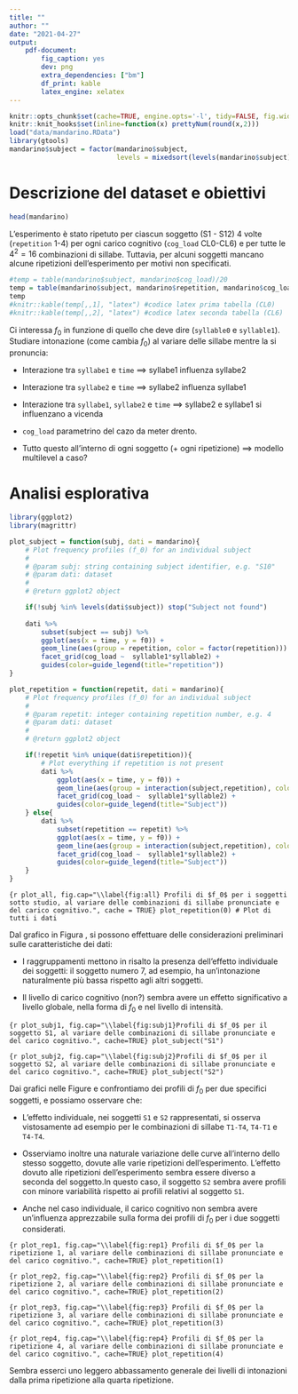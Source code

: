 ```yaml
---
title: ""
author: ""
date: "2021-04-27"
output: 
    pdf-document:
        fig_caption: yes        
        dev: png
        extra_dependencies: ["bm"]
        df_print: kable
        latex_engine: xelatex
---
```


```r
knitr::opts_chunk$set(cache=TRUE, engine.opts='-l', tidy=FALSE, fig.width=14, fig.height=8)
knitr::knit_hooks$set(inline=function(x) prettyNum(round(x,2)))
load("data/mandarino.RData")
library(gtools)
mandarino$subject = factor(mandarino$subject,
                           levels = mixedsort(levels(mandarino$subject)))
```

# Descrizione del dataset e obiettivi #
```r
head(mandarino)
```

L’esperimento è stato ripetuto per ciascun soggetto (S1 - S12) 4 volte (`repetition` 1-4) per ogni carico cognitivo (`cog_load` CL0-CL6) e per tutte le $4^2 = 16$ combinazioni di sillabe.
Tuttavia, per alcuni soggetti mancano alcune ripetizioni dell'esperimento per motivi non specificati.


```r
#temp = table(mandarino$subject, mandarino$cog_load)/20
temp = table(mandarino$subject, mandarino$repetition, mandarino$cog_load)/20
temp
#knitr::kable(temp[,,1], "latex") #codice latex prima tabella (CL0)
#knitr::kable(temp[,,2], "latex") #codice latex seconda tabella (CL6)
```

Ci interessa $f_0$ in funzione di quello che deve dire (`syllable0` e `syllable1`).
Studiare intonazione (come cambia $f_0$) al variare delle sillabe mentre la si pronuncia:

* Interazione tra `syllabe1` e `time` $\implies$ syllabe1 influenza syllabe2

* Interazione tra `syllabe2` e `time` $\implies$ syllabe2 influenza syllabe1

* Interazione tra  `syllabe1`, `syllabe2` e `time` $\implies$ syllabe2 e syllabe1 si influenzano a vicenda

* `cog_load` parametrino del cazo da meter drento.

* Tutto questo all'interno di ogni soggetto (+ ogni ripetizione) $\implies$ modello multilevel a caso?


# Analisi esplorativa #

```r
library(ggplot2)
library(magrittr)

plot_subject = function(subj, dati = mandarino){
    # Plot frequency profiles (f_0) for an individual subject
	#
    # @param subj: string containing subject identifier, e.g. "S10"
    # @param dati: dataset
	#
    # @return ggplot2 object

    if(!subj %in% levels(dati$subject)) stop("Subject not found")
    
    dati %>%
        subset(subject == subj) %>%
        ggplot(aes(x = time, y = f0)) +
        geom_line(aes(group = repetition, color = factor(repetition))) + 
        facet_grid(cog_load ~  syllable1*syllable2) +
        guides(color=guide_legend(title="repetition"))
}

plot_repetition = function(repetit, dati = mandarino){
    # Plot frequency profiles (f_0) for an individual subject
	#
    # @param repetit: integer containing repetition number, e.g. 4
    # @param dati: dataset
	#
    # @return ggplot2 object

    if(!repetit %in% unique(dati$repetition)){
        # Plot everything if repetition is not present
        dati %>%
            ggplot(aes(x = time, y = f0)) +
            geom_line(aes(group = interaction(subject,repetition), color = substring(subject, 2))) + 
            facet_grid(cog_load ~  syllable1*syllable2) +
            guides(color=guide_legend(title="Subject"))
    } else{
        dati %>%
            subset(repetition == repetit) %>%
            ggplot(aes(x = time, y = f0)) +
            geom_line(aes(group = interaction(subject,repetition), color = substring(subject, 2))) + 
            facet_grid(cog_load ~  syllable1*syllable2) +
            guides(color=guide_legend(title="Subject"))
    }    
}
```
```{r plot_all, fig.cap="\\label{fig:all} Profili di $f_0$ per i soggetti sotto studio, al variare delle combinazioni di sillabe pronunciate e del carico cognitivo.", cache = TRUE}
plot_repetition(0) # Plot di tutti i dati
```

Dal grafico in Figura \ref{fig:all}, si possono effettuare delle considerazioni preliminari sulle caratteristiche dei dati:

* I raggruppamenti mettono in risalto la presenza dell'effetto individuale dei soggetti: il soggetto numero 7, ad esempio, ha un'intonazione naturalmente più bassa rispetto agli altri soggetti.

* Il livello di carico cognitivo (non?) sembra avere un effetto significativo a livello globale, nella forma di $f_0$ e nel livello di intensità.


```{r plot_subj1, fig.cap="\\label{fig:subj1}Profili di $f_0$ per il soggetto S1, al variare delle combinazioni di sillabe pronunciate e del carico cognitivo.", cache=TRUE}
plot_subject("S1")
```


```{r plot_subj2, fig.cap="\\label{fig:subj2}Profili di $f_0$ per il soggetto S2, al variare delle combinazioni di sillabe pronunciate e del carico cognitivo.", cache=TRUE}
plot_subject("S2")
```


Dai grafici nelle Figure \ref{fig:subj1} e \ref{fig:subj2} confrontiamo dei profili di $f_0$ per due specifici soggetti, e possiamo osservare che:

* L'effetto individuale, nei soggetti `S1` e `S2` rappresentati, si osserva vistosamente ad esempio per le combinazioni di sillabe `T1-T4`, `T4-T1` e `T4-T4`.

* Osserviamo inoltre una naturale variazione delle curve all'interno dello stesso soggetto, dovute alle varie ripetizioni dell'esperimento.
  L'effetto dovuto alle ripetizioni dell'esperimento sembra essere diverso a seconda del soggetto.In questo caso, il soggetto `S2` sembra avere profili con minore variabilità rispetto ai profili relativi al soggetto `S1`. 

* Anche nel caso individuale, il carico cognitivo non sembra avere un'influenza apprezzabile sulla forma dei profili di $f_0$ per i due soggetti considerati.


```{r plot_rep1, fig.cap="\\label{fig:rep1} Profili di $f_0$ per la ripetizione 1, al variare delle combinazioni di sillabe pronunciate e del carico cognitivo.", cache=TRUE}
plot_repetition(1)
```


```{r plot_rep2, fig.cap="\\label{fig:rep2} Profili di $f_0$ per la ripetizione 2, al variare delle combinazioni di sillabe pronunciate e del carico cognitivo.", cache=TRUE}
plot_repetition(2)
```


```{r plot_rep3, fig.cap="\\label{fig:rep3} Profili di $f_0$ per la ripetizione 3, al variare delle combinazioni di sillabe pronunciate e del carico cognitivo.", cache=TRUE}
plot_repetition(3)
```


```{r plot_rep4, fig.cap="\\label{fig:rep4} Profili di $f_0$ per la ripetizione 4, al variare delle combinazioni di sillabe pronunciate e del carico cognitivo.", cache=TRUE}
plot_repetition(4)
```


Sembra esserci uno leggero abbassamento generale dei livelli di intonazioni dalla prima ripetizione alla quarta ripetizione.

